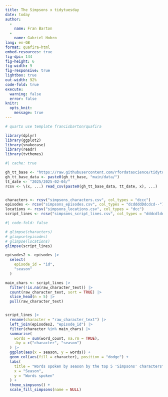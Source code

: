 ```yaml
---
title: The Simpsons x tidytuesday
date: today
author:
  -
    name: Fran Barton
  -
    name: Gabriel Hobro
lang: en-GB
format: quafira-html
embed-resources: true
fig-dpi: 144
fig-height: 6
fig-width: 9
fig-responsive: true
lightbox: true
out-width: 92%
code-fold: true
execute:
  warning: false
  error: false
knitr:
  opts_knit:
    message: true
---
```


```r

# quarto use template francisbarton/quafira

library(dplyr)
library(ggplot2)
library(snakecase)
library(readr)
library(tvthemes)

```

```r
#| cache: true

gh_tt_base <- "https://raw.githubusercontent.com/rfordatascience/tidytuesday/"
gh_tt_base_data <- paste0(gh_tt_base, "main/data/")
tt_date <- "2025/2025-02-04/"
rcsv <- \(x, ...) read_csv(paste0(gh_tt_base_data, tt_date, x), ...)


characters <- rcsv("simpsons_characters.csv", col_types = "dccc")
episodes <- rcsv("simpsons_episodes.csv", col_types = "dcddddDdcdcd--")
locations <- rcsv("simpsons_locations.csv", col_types = "dcc")
script_lines <- rcsv("simpsons_script_lines.csv", col_types = "dddcdlddccccd")

```

```r
#| code-fold: false

# glimpse(characters)
# glimpse(episodes)
# glimpse(locations)
glimpse(script_lines)

```

```r
episodes2 <- episodes |>
  select(
    episode_id = "id",
    "season"
  )

main_chars <- script_lines |>
  filter(!is.na(raw_character_text)) |>
  count(raw_character_text, sort = TRUE) |>
  slice_head(n = 5) |>
  pull(raw_character_text)


script_lines |>
  rename(character = "raw_character_text") |>
  left_join(episodes2, "episode_id") |>
  filter(character %in% main_chars) |>
  summarise(
    words = sum(word_count, na.rm = TRUE),
    .by = c("character", "season")
  ) |>
  ggplot(aes(x = season, y = words)) +
  geom_col(aes(fill = character), position = "dodge") +
  labs(
    title = "Words spoken by season by the top 5 'Simpsons' characters",
    x = "Season",
    y = "Words spoken"
  ) +
  theme_simpsons() +
  scale_fill_simpsons(name = NULL)


```
